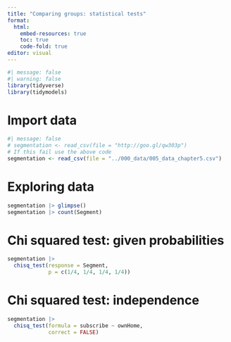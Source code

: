 ---
title: "Comparing groups: statistical tests"
format: 
  html:
    embed-resources: true
    toc: true
    code-fold: true
editor: visual
---

```{r}
#| message: false
#| warning: false
library(tidyverse)
library(tidymodels)
```

# Import data

```{r}
#| message: false
# segmentation <- read_csv(file = "http://goo.gl/qw303p")
# If this fail use the above code
segmentation <- read_csv(file = "../000_data/005_data_chapter5.csv")
```

# Exploring data

```{r}
segmentation |> glimpse()
segmentation |> count(Segment)
```

# Chi squared test: given probabilities

```{r}
segmentation |> 
  chisq_test(response = Segment,
             p = c(1/4, 1/4, 1/4, 1/4))
```

# Chi squared test: independence

```{r}
segmentation |>
  chisq_test(formula = subscribe ~ ownHome,
             correct = FALSE)
```
